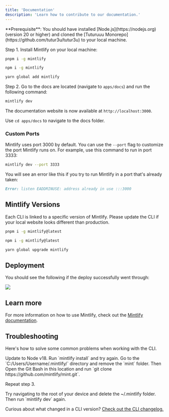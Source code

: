 ```yaml
---
title: 'Documentation'
description: 'Learn how to contribute to our documentation.'
---
```


<Info>
  **Prerequisite**: You should have installed [Node.js](https://nodejs.org)
  (version 20 or higher) and cloned the [Tuturuuu
  Monorepo](https://github.com/tutur3u/tutur3u) to your local machine.
</Info>

Step 1. Install Mintlify on your local machine:

<CodeGroup>

```bash pnpm
pnpm i -g mintlify
```

```bash npm
npm i -g mintlify
```

```bash yarn
yarn global add mintlify
```

</CodeGroup>

Step 2. Go to the docs are located (navigate to `apps/docs`) and run the following command:

```bash
mintlify dev
```

The documentation website is now available at `http://localhost:3000`.

<Tip>Use `cd apps/docs` to navigate to the docs folder.</Tip>

### Custom Ports

Mintlify uses port 3000 by default. You can use the `--port` flag to customize the port Mintlify runs on. For example, use this command to run in port 3333:

```bash
mintlify dev --port 3333
```

You will see an error like this if you try to run Mintlify in a port that's already taken:

```md
Error: listen EADDRINUSE: address already in use :::3000
```

## Mintlify Versions

Each CLI is linked to a specific version of Mintlify. Please update the CLI if your local website looks different than production.

<CodeGroup>

```bash pnpm
pnpm i -g mintlify@latest
```

```bash npm
npm i -g mintlify@latest
```

```bash yarn
yarn global upgrade mintlify
```

</CodeGroup>

## Deployment

You should see the following if the deploy successfully went through:

<Frame>
  <img src="/images/checks-passed.png" style={{ borderRadius: '0.5rem' }} />
</Frame>

## Learn more

For more information on how to use Mintlify, check out the [Mintlify documentation](https://mintlify.com/docs).

## Troubleshooting

Here's how to solve some common problems when working with the CLI.

<AccordionGroup>
  <Accordion title="Mintlify is not loading">
    Update to Node v18. Run `mintlify install` and try again.
  </Accordion>
  <Accordion title="No such file or directory on Windows">
Go to the `C:/Users/Username/.mintlify/` directory and remove the `mint`
folder. Then Open the Git Bash in this location and run `git clone
https://github.com/mintlify/mint.git`.

Repeat step 3.

  </Accordion>
  <Accordion title="Getting an unknown error">
    Try navigating to the root of your device and delete the ~/.mintlify folder.
    Then run `mintlify dev` again.
  </Accordion>
</AccordionGroup>

Curious about what changed in a CLI version? [Check out the CLI changelog.](/changelog/command-line)
